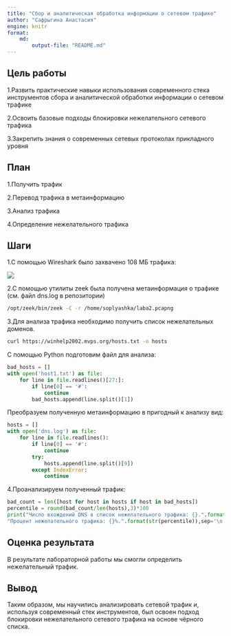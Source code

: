 ---
title: "Сбор и аналитическая обработка информации о сетевом трафике"
author: "Сафрыгина Анастасия"
engine: knitr
format:
    md:
        output-file: "README.md"
---

## Цель работы

1.Развить практические навыки использования современного стека инструментов сбора и аналитической обработки информации о сетевом трафике

2.Освоить базовые подходы блокировки нежелательного сетевого трафика

3.Закрепить знания о современных сетевых протоколах прикладного уровня

## План

1.Получить трафик

2.Перевод трафика в метаинформацию

3.Анализ трафика

4.Определение нежелательного трафика

## Шаги

1.С помощью Wireshark было захвачено 108 МБ трафика:

![](1.png)

2.С помощью утилиты zeek была получена метаинформация о трафике (см. файл dns.log в репозитории)

```{bash}
/opt/zeek/bin/zeek -C -r /home/soplyashka/laba2.pcapng
```
3.Для анализа трафика необходимо получить список нежелательных доменов.

```{bash}
curl https://winhelp2002.mvps.org/hosts.txt -o hosts
```

С помощью Python подготовим файл для анализа:

```{python}
bad_hosts = []
with open('host1.txt') as file:
    for line in file.readlines()[27:]:
        if line[0] == '#':
            continue
        bad_hosts.append(line.split()[1])
```

Преобразуем полученную метаинформацию в пригодный к анализу вид:

```{python}
hosts = []
with open('dns.log') as file:
    for line in file.readlines():
        if line[0] == '#':
            continue
        try:
            hosts.append(line.split()[9])
        except IndexError:
            continue
```

4.Проанализируем полученный трафик:

```{python}
bad_count = len([host for host in hosts if host in bad_hosts])
percentile = round(bad_count/len(hosts),3)*100
print("Число вхождений DNS в список нежелательного трафика: {}.".format(str(bad_count)),
"Процент нежелательного трафика: {}%.".format(str(percentile)),sep='\n')
```

## Оценка результата

В результате лабораторной работы мы смогли определить нежелательный трафик.

## Вывод

Таким образом, мы научились анализировать сетевой трафик и, используя современный стек инструментов, был освоен подход блокировки нежелательного сетевого трафика на основе чёрного списка.
